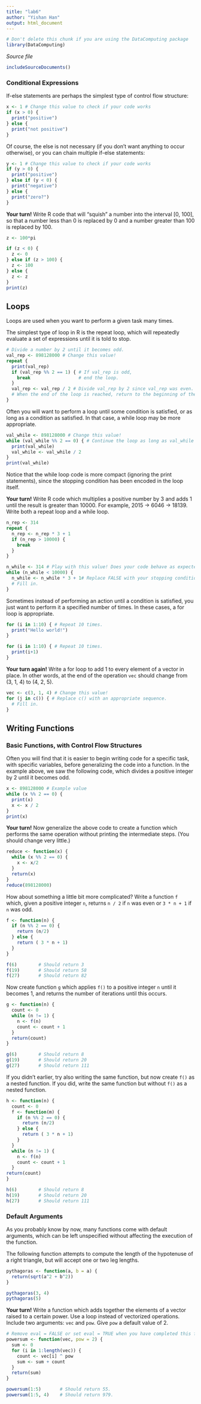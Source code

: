 ```yaml
---
title: "lab6"
author: "Yishan Han"
output: html_document
---
```

<!-- Don't edit in between this line and the one below -->
```r
# Don't delete this chunk if you are using the DataComputing package
library(DataComputing)
```
*Source file* 
```r
includeSourceDocuments()
```
<!-- Don't edit the material above this line -->


### Conditional Expressions

If-else statements are perhaps the simplest type of control flow structure:

```r
x <- 1 # Change this value to check if your code works
if (x > 0) {
  print("positive")
} else {
  print("not positive")
}
```

Of course, the else is not necessary (if you don't want anything to occur otherwise), or you can chain multiple if-else statements:

```r
y <- 1 # Change this value to check if your code works
if (y > 0) {
  print("positive")
} else if (y < 0) {
  print("negative")
} else {
  print("zero?")
}
```


__Your turn!__
Write R code that will "squish" a number into the interval [0, 100], so that a number less than 0 is replaced by 0 and a number greater than 100 is replaced by 100.

```r
z <- 100*pi

if (z < 0) {
  z <- 0
} else if (z > 100) {
  z <- 100
} else {
  z <- z
}
print(z)
```

## Loops

Loops are used when you want to perform a given task many times.

The simplest type of loop in R is the repeat loop, which will repeatedly evaluate a set of expressions until it is told to stop.

```r
# Divide a number by 2 until it becomes odd.
val_rep <- 898128000 # Change this value!
repeat {
  print(val_rep)
  if (val_rep %% 2 == 1) { # If val_rep is odd,
    break                  # end the loop.
  }
  val_rep <- val_rep / 2 # Divide val_rep by 2 since val_rep was even.
  # When the end of the loop is reached, return to the beginning of the loop.
}
```

Often you will want to perform a loop until some condition is satisfied, or as long as a condition as satisfied. In that case, a while loop may be more appropriate.

```r
val_while <- 898128000 # Change this value!
while (val_while %% 2 == 0) { # Continue the loop as long as val_while is even.
  print(val_while)
  val_while <- val_while / 2
}
print(val_while)
```

Notice that the while loop code is more compact (ignoring the print statements), since the stopping condition has been encoded in the loop itself.

__Your turn!__
Write R code which multiplies a positive number by 3 and adds 1 until the result is greater than 10000. For example, 2015 $\to$ 6046 $\to$ 18139. Write both a repeat loop and a while loop.

```r
n_rep <- 314 
repeat {
  n_rep <- n_rep * 3 + 1
  if (n_rep > 10000) {
    break
  }
}
```

```r
n_while <- 314 # Play with this value! Does your code behave as expected?
while (n_while < 10000) {
  n_while <- n_while * 3 + 1# Replace FALSE with your stopping condition.
  # Fill in.
}
```

Sometimes instead of performing an action until a condition is satisfied, you just want to perform it a specified number of times. In these cases, a for loop is appropriate.

```r
for (i in 1:10) { # Repeat 10 times.
  print("Hello world!")
}
```
```r
for (i in 1:10) { # Repeat 10 times.
  print(i+1)
}
```

__Your turn again!__
Write a for loop to add 1 to every element of a vector in place. In other words, at the end of the operation `vec` should change from (3, 1, 4) to (4, 2, 5).

```r
vec <- c(3, 1, 4) # Change this value!
for (j in c()) { # Replace c() with an appropriate sequence.
  # Fill in.
}
```


## Writing Functions



### Basic Functions, with Control Flow Structures

Often you will find that it is easier to begin writing code for a specific task, with specific variables, before generalizing the code into a function. In the example above, we saw the following code, which divides a positive integer by 2 until it becomes odd.

```r
x <- 898128000 # Example value
while (x %% 2 == 0) {
  print(x)
  x <- x / 2
}
print(x)
```

__Your turn!__
Now generalize the above code to create a function which performs the same operation without printing the intermediate steps. (You should change very little.)

```r
reduce <- function(x) {
  while (x %% 2 == 0) {
    x <- x/2
  }
  return(x)
}
reduce(898128000)

```

How about something a little bit more complicated? Write a function ```f``` which, given a positive integer ```n```, returns ```n / 2``` if ```n``` was even or ```3 * n + 1``` if ```n``` was odd.

```r
f <- function(n) {
  if (n %% 2 == 0) {
    return (n/2)
  } else {
    return ( 3 * n + 1)
  }
}

f(6)        # Should return 3
f(19)       # Should return 58
f(27)       # Should return 82
```

Now create function ```g``` which applies ```f()``` to a positive integer ```n``` until it becomes 1, and returns the number of iterations until this occurs.

```r
g <- function(n) {
  count <- 0
  while (n != 1) {
    n <- f(n)
    count <- count + 1
  } 
  return(count)
}

g(6)        # Should return 8
g(19)       # Should return 20
g(27)       # Should return 111
```

If you didn't earlier, try also writing the same function, but now create ```f()``` as a nested function.  If you did, write the same function but without ```f()``` as a nested function.

```r
h <- function(n) {
  count <- 0
  f <- function(m) {
    if (n %% 2 == 0) {
      return (n/2)
    } else {
      return ( 3 * n + 1)
    } 
  } 
  while (n != 1) {
    n <- f(n)
    count <- count + 1
  }
return(count)
}

h(6)        # Should return 8
h(19)       # Should return 20
h(27)       # Should return 111
```
### Default Arguments

As you probably know by now, many functions come with default arguments, which can be left unspecified without affecting the execution of the function.

The following function attempts to compute the length of the hypotenuse of a right triangle, but will accept one or two leg lengths.

```r
pythagoras <- function(a, b = a) {
  return(sqrt(a^2 + b^2))
}

pythagoras(3, 4)
pythagoras(5)
```

__Your turn!__
Write a function which adds together the elements of a vector raised to a certain power. Use a loop instead of vectorized operations. Include two arguments: ```vec``` and ```pow```. Give ```pow``` a default value of 2.

```r
# Remove eval = FALSE or set eval = TRUE when you have completed this function.
powersum <- function(vec, pow = 2) {
  sum <- 0 
  for (i in 1:length(vec)) {
    count <- vec[i] ^ pow
    sum <- sum + count
  } 
  return(sum)
}

powersum(1:5)       # Should return 55.
powersum(1:5, 4)    # Should return 979.
```




